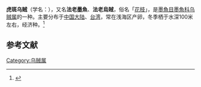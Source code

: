 {{noteTA
|T=zh-cn:虎斑乌贼; zh-tw:虎斑烏賊;
|1=zh-cn:虎斑乌贼; zh-tw:虎斑烏賊;
}}
{{Speciesbox
| name = 虎斑乌贼
| image = 
| image_width = 
| genus = Sepia
| species = pharaonis
| authority = Ehrenberg, 1831
}}
'''虎斑乌贼'''（学名：''{{lang|la|Sepia pharaonis}}''），又名'''法老墨魚'''、'''法老烏賊'''，俗名「[[花枝|花枝]]」，是[[墨魚目|墨魚目]][[墨魚科|墨魚科]][[乌贼属|乌贼属]]的一种。主要分布于[[中国大陆|中国大陆]]、[[台湾|台湾]]，常在浅海区产卵，冬季栖于水深100米左右，经济种。<ref>{{cite web|url=http://shell.sinica.edu.tw/chinese/shellbase_detail.php?science_no=2095|title=国际贝库：虎斑乌贼|publisher=台湾贝类资料库|accessdate=2009-08-11|archive-date=2016-03-04|archive-url=https://web.archive.org/web/20160304093747/http://shell.sinica.edu.tw/chinese/shellbase_detail.php?science_no=2095|dead-url=no}}</ref>

== 参考文献 ==
{{reflist|2}}
{{Taxonbar|from=Q2701934}}

[[Category:乌贼属|Category:乌贼属]]